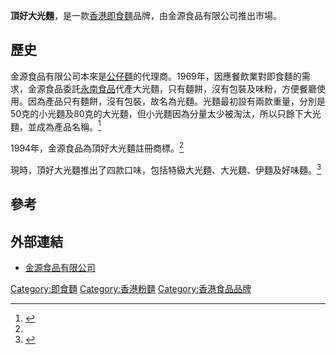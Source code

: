 '''頂好大光麵'''，是一款[[香港|香港]][[即食麵|即食麵]]品牌，由金源食品有限公司推出巿場。

==歷史==
金源食品有限公司本來是[[公仔麵|公仔麵]]的代理商。1969年，因應餐飲業對即食麵的需求，金源食品委託[[永南食品|永南食品]]代產大光麵，只有麵餅，沒有包裝及味粉，方便餐廳使用。因為產品只有麵餅，沒有包裝，故名為光麵。光麵最初設有兩款重量，分別是50克的小光麵及80克的大光麵，但小光麵因為分量太少被淘汰，所以只餘下大光麵，並成為產品名稱。<ref name=appledaily_20170816a>{{Cite web|url=https://hk.appledaily.com/ETW/20170816/LBIRDFKNHOOWLJS6RJ6SHBYNSI/|title=人人都食過》茶記專用大光麵 其實係香港製造？|publisher=飲食男女|date=2017-08-16|accessdate=2021-04-03|archive-date=2021-04-20|archive-url=https://web.archive.org/web/20210420020953/https://hk.appledaily.com/ETW/20170816/LBIRDFKNHOOWLJS6RJ6SHBYNSI/|dead-url=no}}</ref>

1994年，金源食品為頂好大光麵註冊商標。<ref name=appledaily_20170816a/>

現時，頂好大光麵推出了四款口味，包括特級大光麵、大光麵、伊麵及好味麵。<ref>{{Cite web|url=https://hk.appledaily.com/ETW/20170816/A3SCKLXMW34CS7E6MYZOFIDZZE/|title=唔講唔知》茶記專用大光麵點只一款？仲有家用裝！|publisher=飲食男女|date=2017-08-16|accessdate=2021-04-03|archive-date=2021-04-20|archive-url=https://web.archive.org/web/20210420021241/https://hk.appledaily.com/ETW/20170816/A3SCKLXMW34CS7E6MYZOFIDZZE/|dead-url=no}}</ref>

==參考==
{{reflist}}

==外部連結==
*[http://kamyuen.hk/ 金源食品有限公司]{{Wayback|url=http://kamyuen.hk/ |date=20190124003356 }}

[[Category:即食麵|Category:即食麵]]
[[Category:香港粉麵|Category:香港粉麵]]
[[Category:香港食品品牌|Category:香港食品品牌]]
